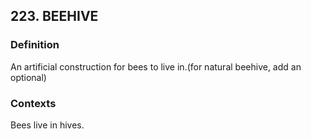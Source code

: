 ## 223. BEEHIVE
### Definition
An artificial construction for bees to live in.(for natural beehive, add an optional)

### Contexts
Bees live in hives.

